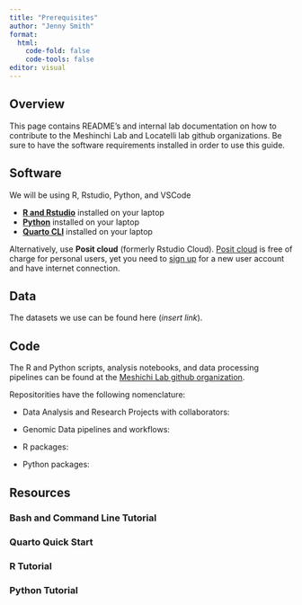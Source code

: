 ```yaml
---
title: "Prerequisites"
author: "Jenny Smith"
format: 
  html:
    code-fold: false
    code-tools: false
editor: visual
---
```


::: callout-tip
## Overview

This page contains README's and internal lab documentation on how to contribute to the Meshinchi Lab and Locatelli lab github organizations. Be sure to have the software requirements installed in order to use this guide.  
:::


## Software

We will be using R, Rstudio, Python, and VSCode

-    [**R and Rstudio**](https://posit.co/download/rstudio-desktop/) installed on your laptop
-   [**Python**](https://www.python.org/downloads/) installed on your laptop
-   [**Quarto CLI**](https://quarto.org/docs/download/) installed on your laptop


Alternatively, use **Posit cloud** (formerly Rstudio Cloud). [Posit cloud](https://posit.cloud) is free of charge for personal users, yet you need to [sign up](https://posit.cloud/plans/free) for a new user account and have internet connection.


## Data

The datasets we use can be found here (*insert link*).

## Code

The R and Python scripts, analysis notebooks, and data processing pipelines can be found at the [Meshichi Lab github organization]().

Repositorities have the following nomenclature:

  - Data Analysis and Research Projects with collaborators:
  
  - Genomic Data pipelines and workflows:
  
  - R packages: 
  
  - Python packages:
  

## Resources

### Bash and Command Line Tutorial 

### Quarto Quick Start

### R Tutorial

### Python Tutorial

